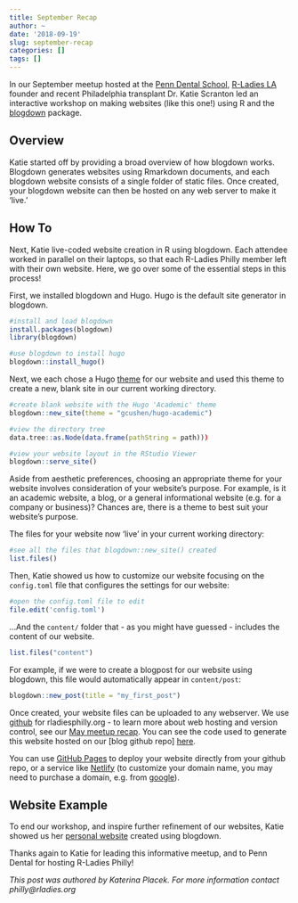 ```yaml
---
title: September Recap
author: ~
date: '2018-09-19'
slug: september-recap
categories: []
tags: []
---
```


In our September meetup hosted at the [Penn Dental School](https://www.dental.upenn.edu/), [R-Ladies LA](https://www.meetup.com/rladies-la/) founder and recent Philadelphia transplant Dr. Katie Scranton led an interactive workshop on making websites (like this one!) using R and the [blogdown](https://github.com/rstudio/blogdown) package.

## Overview
Katie started off by providing a broad overview of how blogdown works. Blogdown generates websites using Rmarkdown documents, and each blogdown website consists of a single folder of static files. Once created, your blogdown website can then be hosted on any web server to make it 'live.'

## How To
Next, Katie live-coded website creation in R using blogdown. Each attendee worked in parallel on their laptops, so that each R-Ladies Philly member left with their own website. Here, we go over some of the essential steps in this process!

First, we installed blogdown and Hugo. Hugo is the default site generator in blogdown. 
```r
#install and load blogdown
install.packages(blogdown)
library(blogdown)

#use blogdown to install hugo
blogdown::install_hugo()
```

Next, we each chose a Hugo [theme]( https://themes.gohugo.io/) for our website and used this theme to create a new, blank site in our current working directory. 
```r
#create blank website with the Hugo 'Academic' theme
blogdown::new_site(theme = "gcushen/hugo-academic")

#view the directory tree
data.tree::as.Node(data.frame(pathString = path)))

#view your website layout in the RStudio Viewer
blogdown::serve_site()
```
Aside from aesthetic preferences, choosing an appropriate theme for your website involves consideration of your website's purpose. For example, is it an academic website, a blog, or a general informational website (e.g. for a company or business)? Chances are, there is a theme to best suit your website's purpose. 

The files for your website now 'live' in your current working directory:
```r
#see all the files that blogdown::new_site() created
list.files()
```

Then, Katie showed us how to customize our website focusing on the `config.toml` file that configures the settings for our website: 
```r
#open the config.toml file to edit
file.edit('config.toml')
```

...And the `content/` folder that - as you might have guessed - includes the content of our website.
```r
list.files("content")
```

For example, if we were to create a blogpost for our website using blogdown, this file would automatically appear in `content/post`:
```r
blogdown::new_post(title = "my_first_post")
```

Once created, your website files can be uploaded to any webserver. We use [github](https://github.com/) for rladiesphilly.org  - to learn more about web hosting and version control, see our [May meetup recap](http://rladiesphilly.org/post/may-recap/). You can see the code used to generate this website hosted on our [blog github repo] [here](https://github.com/kplacek/rladiesphilly_blog).

You can use [GitHub Pages](https://pages.github.com/) to deploy your website directly from your github repo, or a service like [Netlify](https://www.netlify.com/) (to customize your domain name, you may need to purchase a domain, e.g. from [google](https://domains.google/)).

## Website Example
To end our workshop, and inspire further refinement of our websites, Katie showed us her [personal website](www.katiescranton.com) created using blogdown.

Thanks again to Katie for leading this informative meetup, and to Penn Dental for hosting R-Ladies Philly!

*This post was authored by Katerina Placek. For more information contact philly@rladies.org*

